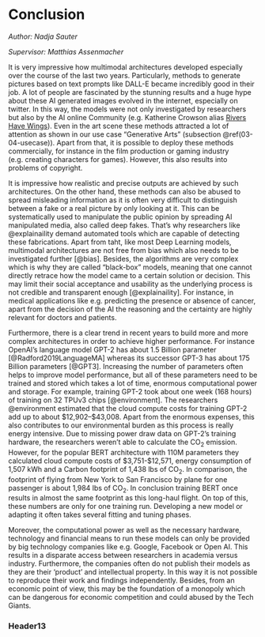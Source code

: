 # Conclusion

*Author: Nadja Sauter*  

*Supervisor: Matthias Assenmacher*

It is very impressive how multimodal architectures developed especially over the course of the last two years. Particularly, methods to generate pictures based on text prompts like DALL-E became incredibly good in their job. A lot of people are fascinated by the stunning results and a huge hype about these AI generated images evolved in the internet, especially on twitter. In this way, the models were not only investigated by researchers but also by the AI online Community (e.g. Katherine Crowson alias [Rivers Have Wings](https://twitter.com/RiversHaveWings)). Even in the art scene these methods attracted a lot of attention as shown in our use case “Generative Arts” (subsection \@ref(03-04-usecase)). Apart from that, it is possible to  deploy these methods commercially, for instance in the film production or gaming industry (e.g. creating characters for games). However, this also results into problems of copyright. 

It is impressive how realistic and precise outputs are achieved by such architectures. On the other hand, these methods can also be abused to spread misleading information as it is often very difficult to distinguish between a fake or a real picture by only looking at it. This can be systematically used to manipulate the public opinion by spreading AI manipulated media, also called deep fakes. That’s why researchers like @explainaility demand automated tools which are capable of detecting these fabrications. Apart from taht, like most Deep Learning models, multimodal architectures are not free from bias which also needs to be investigated further [@bias]. Besides, the algorithms are very complex which is why they are called “black-box” models, meaning that one cannot directly retrace how the model came to a certain solution or decision. This may limit their social acceptance and usability as the underlying process is not credible and transparent enough [@explainaility]. For instance, in medical applications like e.g. predicting the presence or absence of cancer, apart from the decision of the AI the reasoning and the certainty are highly relevant for doctors and patients.  

  

Furthermore, there is a clear trend in recent years to build more and more complex architectures in order to achieve higher performance. For instance OpenAI’s language model GPT-2 has about 1.5 Billion parameter [@Radford2019LanguageMA] whereas its successor GPT-3 has about 175 Billion parameters [@GPT3]. Increasing the number of parameters often helps to improve model performance, but all of these parameters need to be trained and stored which takes a lot of time, enormous computational power and storage. For example, training GPT-2 took about one week (168 hours) of training on 32 TPUv3 chips [@environment]. The researchers @environment estimated that the cloud compute costs for training GPT-2 add up to about \$12,902–\$43,008. Apart from the enormous expenses, this also contributes to our environmental burden as this process is really energy intensive. Due to missing power draw data on GPT-2's training hardware, the researchers weren’t able to calculate the CO~2~ emission. However, for the popular BERT architecture with 110M parameters they calculated cloud compute costs of \$3,751-\$12,571, energy consumption of 1,507 kWh and a Carbon footprint of 1,438 lbs of CO~2~. In comparison, the footprint of flying from New York to San Francisco by plane for one passenger is about 1,984 lbs of CO~2~. In conclusion training BERT once results in almost the same footprint as this long-haul flight. On top of this, these numbers are only for one training run. Developing a new model or adapting it often takes several fitting and tuning phases.  



Moreover, the computational power as well as the necessary hardware, technology and  financial means to run these models can only be provided by big technology companies like e.g. Google, Facebook or Open AI. This results in a disparate access between researchers in academia versus industry. Furthermore, the companies often do not publish their models as they are their ‘product’ and intellectual property. In this way it is not possible to reproduce their work and findings independently. Besides, from an economic point of view, this may be the foundation of a monopoly which can be dangerous for economic competition and could abused by the Tech Giants. 



### Header13 {#03-04-usecase}


